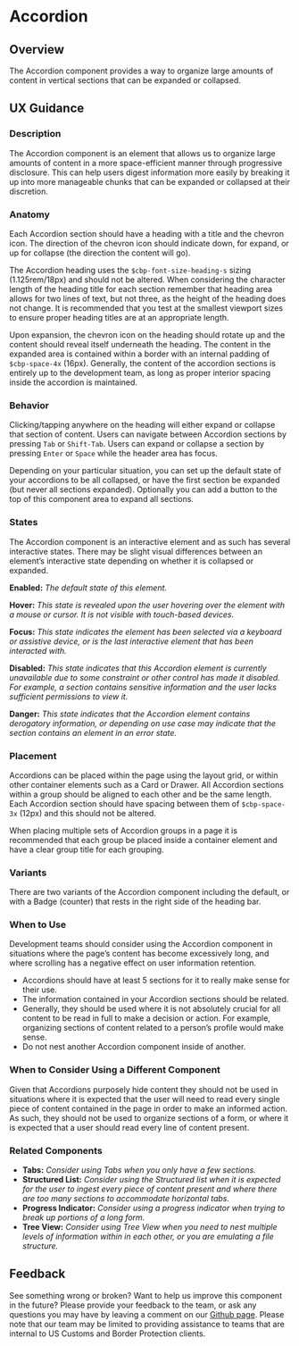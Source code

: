 
<Meta title="Components/Accordion/UX Guidance" />

# Accordion

## Overview

The Accordion component provides a way to organize large amounts of content in vertical sections that can be expanded or collapsed.

## UX Guidance

### Description

The Accordion component is an element that allows us to organize large amounts of content in a more space-efficient manner through progressive disclosure. This can help users digest information more easily by breaking it up into more manageable chunks that can be expanded or collapsed at their discretion. 

### Anatomy

Each Accordion section should have a heading with a title and the chevron icon. The direction of the chevron icon should indicate down, for expand, or up for collapse (the direction the content will go). 

The Accordion heading uses the `$cbp-font-size-heading-s` sizing (1.125rem/18px) and should not be altered. When considering the character length of the heading title for each section remember that heading area allows for two lines of text, but not three, as the height of the heading does not change. It is recommended that you test at the smallest viewport sizes to ensure proper heading titles are at an appropriate length. 

Upon expansion, the chevron icon on the heading should rotate up and the content should reveal itself underneath the heading. The content in the expanded area is contained within a border with an internal padding of `$cbp-space-4x` (16px). Generally, the content of the accordion sections is entirely up to the development team, as long as proper interior spacing inside the accordion is maintained.

### Behavior

Clicking/tapping anywhere on the heading will either expand or collapse that section of content. Users can navigate between Accordion sections by pressing `Tab` or `Shift-Tab`. Users can expand or collapse a section by pressing `Enter` or `Space` while the header area has focus.

Depending on your particular situation, you can set up the default state of your accordions to be all collapsed, or have the first section be expanded (but never all sections expanded). Optionally you can add a button to the top of this component area to expand all sections. 

### States

The Accordion component is an interactive element and as such has several interactive states. There may be slight visual differences between an element’s interactive state depending on whether it is collapsed or expanded.

**Enabled:** *The default state of this element.* 

**Hover:** *This state is revealed upon the user hovering over the element with a mouse or cursor. It is not visible with touch-based devices.*

**Focus:** *This state indicates the element has been selected via a keyboard or assistive device, or is the last interactive element that has been interacted with.*

**Disabled:** *This state indicates that this Accordion element is currently unavailable due to some constraint or other control has made it disabled. For example, a section contains sensitive information and the user lacks sufficient permissions to view it.* 

**Danger:** *This state indicates that the Accordion element contains derogatory information, or depending on use case may indicate that the section contains an element in an error state.*

### Placement

Accordions can be placed within the page using the layout grid, or within other container elements such as a Card or Drawer. All Accordion sections within a group should be aligned to each other and be the same length. Each Accordion section should have spacing between them of `$cbp-space-3x` (12px) and this should not be altered. 

When placing multiple sets of Accordion groups in a page it is recommended that each group be placed inside a container element and have a clear group title for each grouping. 

### **Variants**

There are two variants of the Accordion component including the default, or with a Badge (counter) that rests in the right side of the heading bar. 

### **When to Use**

Development teams should consider using the Accordion component in situations where the page’s content has become excessively long, and where scrolling has a negative effect on user information retention. 

- Accordions should have at least 5 sections for it to really make sense for their use.
- The information contained in your Accordion sections should be related.
- Generally, they should be used where it is not absolutely crucial for all content to be read in full to make a decision or action. For example, organizing sections of content related to a person’s profile would make sense.
- Do not nest another Accordion component inside of another.

### **When to Consider Using a Different Component**

Given that Accordions purposely hide content they should not be used in situations where it is expected that the user will need to read every single piece of content contained in the page in order to make an informed action. As such, they should not be used to organize sections of a form, or where it is expected that a user should read every line of content present.

### Related Components

- **Tabs:** *Consider using Tabs when you only have a few sections.*
- **Structured List:** *Consider using the Structured list when it is expected for the user to ingest every piece of content present and where there are too many sections to accommodate horizontal tabs.*
- **Progress Indicator:** *Consider using a progress indicator when trying to break up portions of a long form.*
- **Tree View:** *Consider using Tree View when you need to nest multiple levels of information within in each other, or you are emulating a file structure.*

## Feedback

See something wrong or broken? Want to help us improve this component in the future? Please provide your feedback to the team, or ask any questions you may have by leaving a comment on our [Github page](https://github.com/US-CBP/design-system). Please note that our team may be limited to providing assistance to teams that are internal to US Customs and Border Protection clients.